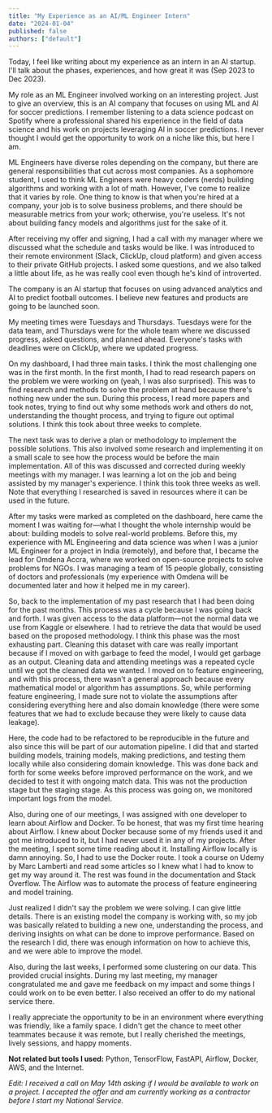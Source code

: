 ```yaml
---
title: "My Experience as an AI/ML Engineer Intern"
date: "2024-01-04"
published: false
authors: ["default"]
---
```


Today, I feel like writing about my experience as an intern in an AI startup. I'll talk about the phases, experiences, and how great it was (Sep 2023 to Dec 2023).

My role as an ML Engineer involved working on an interesting project. Just to give an overview, this is an AI company that focuses on using ML and AI for soccer predictions. I remember listening to a data science podcast on Spotify where a professional shared his experience in the field of data science and his work on projects leveraging AI in soccer predictions. I never thought I would get the opportunity to work on a niche like this, but here I am.

ML Engineers have diverse roles depending on the company, but there are general responsibilities that cut across most companies. As a sophomore student, I used to think ML Engineers were heavy coders (nerds) building algorithms and working with a lot of math. However, I've come to realize that it varies by role. One thing to know is that when you're hired at a company, your job is to solve business problems, and there should be measurable metrics from your work; otherwise, you're useless. It's not about building fancy models and algorithms just for the sake of it.

After receiving my offer and signing, I had a call with my manager where we discussed what the schedule and tasks would be like. I was introduced to their remote environment (Slack, ClickUp, cloud platform) and given access to their private GitHub projects. I asked some questions, and we also talked a little about life, as he was really cool even though he's kind of introverted.

The company is an AI startup that focuses on using advanced analytics and AI to predict football outcomes. I believe new features and products are going to be launched soon.

My meeting times were Tuesdays and Thursdays. Tuesdays were for the data team, and Thursdays were for the whole team where we discussed progress, asked questions, and planned ahead. Everyone's tasks with deadlines were on ClickUp, where we updated progress.

On my dashboard, I had three main tasks. I think the most challenging one was in the first month. In the first month, I had to read research papers on the problem we were working on (yeah, I was also surprised). This was to find research and methods to solve the problem at hand because there's nothing new under the sun. During this process, I read more papers and took notes, trying to find out why some methods work and others do not, understanding the thought process, and trying to figure out optimal solutions. I think this took about three weeks to complete.

The next task was to derive a plan or methodology to implement the possible solutions. This also involved some research and implementing it on a small scale to see how the process would be before the main implementation. All of this was discussed and corrected during weekly meetings with my manager. I was learning a lot on the job and being assisted by my manager's experience. I think this took three weeks as well. Note that everything I researched is saved in resources where it can be used in the future.

After my tasks were marked as completed on the dashboard, here came the moment I was waiting for—what I thought the whole internship would be about: building models to solve real-world problems. Before this, my experience with ML Engineering and data science was when I was a junior ML Engineer for a project in India (remotely), and before that, I became the lead for Omdena Accra, where we worked on open-source projects to solve problems for NGOs. I was managing a team of 15 people globally, consisting of doctors and professionals (my experience with Omdena will be documented later and how it helped me in my career).

So, back to the implementation of my past research that I had been doing for the past months. This process was a cycle because I was going back and forth. I was given access to the data platform—not the normal data we use from Kaggle or elsewhere. I had to retrieve the data that would be used based on the proposed methodology. I think this phase was the most exhausting part. Cleaning this dataset with care was really important because if I moved on with garbage to feed the model, I would get garbage as an output. Cleaning data and attending meetings was a repeated cycle until we got the cleaned data we wanted. I moved on to feature engineering, and with this process, there wasn't a general approach because every mathematical model or algorithm has assumptions. So, while performing feature engineering, I made sure not to violate the assumptions after considering everything here and also domain knowledge (there were some features that we had to exclude because they were likely to cause data leakage).

Here, the code had to be refactored to be reproducible in the future and also since this will be part of our automation pipeline. I did that and started building models, training models, making predictions, and testing them locally while also considering domain knowledge. This was done back and forth for some weeks before improved performance on the work, and we decided to test it with ongoing match data. This was not the production stage but the staging stage. As this process was going on, we monitored important logs from the model.

Also, during one of our meetings, I was assigned with one developer to learn about Airflow and Docker. To be honest, that was my first time hearing about Airflow. I knew about Docker because some of my friends used it and got me introduced to it, but I had never used it in any of my projects. After the meeting, I spent some time reading about it. Installing Airflow locally is damn annoying. So, I had to use the Docker route. I took a course on Udemy by Marc Lamberti and read some articles so I knew what I had to know to get my way around it. The rest was found in the documentation and Stack Overflow. The Airflow was to automate the process of feature engineering and model training.

Just realized I didn't say the problem we were solving. I can give little details. There is an existing model the company is working with, so my job was basically related to building a new one, understanding the process, and deriving insights on what can be done to improve performance. Based on the research I did, there was enough information on how to achieve this, and we were able to improve the model.

Also, during the last weeks, I performed some clustering on our data. This provided crucial insights. During my last meeting, my manager congratulated me and gave me feedback on my impact and some things I could work on to be even better. I also received an offer to do my national service there.

I really appreciate the opportunity to be in an environment where everything was friendly, like a family space. I didn't get the chance to meet other teammates because it was remote, but I really cherished the meetings, lively sessions, and happy moments.

**Not related but tools I used:** Python, TensorFlow, FastAPI, Airflow, Docker, AWS, and the Internet.

_Edit: I received a call on May 14th asking if I would be available to work on a project. I accepted the offer and am currently working as a contractor before I start my National Service._

